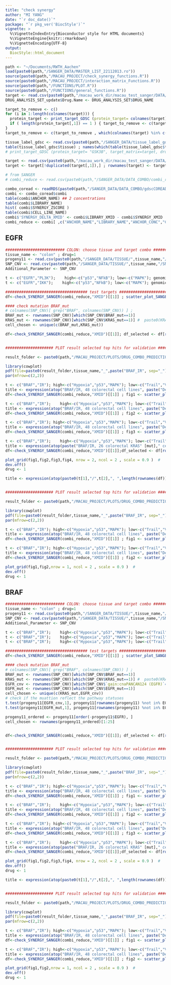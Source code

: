 ```yaml
---
title: "check synergy"
author: "MI YANG"
date: "`r doc_date()`"
package: "`r pkg_ver('BiocStyle')`"
vignette: >
  %\VignetteIndexEntry{Bioconductor style for HTML documents}
  %\VignetteEngine{knitr::rmarkdown}
  %\VignetteEncoding{UTF-8}
output: 
  BiocStyle::html_document
---
```


```r

path <- "~/Documents/RWTH_Aachen"
load(paste0(path,"/SANGER_DATA/MASTER_LIST_22112013.ro")) 
source(paste0(path,"/MACAU_PROJECT/check_synergy_functions.R"))
source(paste0(path,"/MACAU_PROJECT/interaction_matrix_Functions.R"))
source(paste0(path,"/FUNCTIONS/PLOT.R"))
source(paste0(path,"/FUNCTIONS/general_functions.R"))
target <- read.csv(paste0(path,"/macau_work_dir/macau_test_sanger/DATA/target"), check.names = F) ; drug_names <- target[,1] ; target <- target[ ,-1]
DRUG_ANALYSIS_SET_update$Drug.Name <- DRUG_ANALYSIS_SET$DRUG_NAME

target_to_remove <- c()
for (i in 1:length(colnames(target))) {
  protein_target <- print_target_GDSC (protein_target= colnames(target)[i], target_matrix=target, drug_names=drug_names )
  if ( length(protein_target[,1]) == 1 ) { target_to_remove <- c(target_to_remove, i) }
}
target_to_remove <- c(target_to_remove , which(colnames(target) %in% c("others","not defined" ))  ) 

tissue_label_gdsc <- read.csv(paste0(path,"/SANGER_DATA/tissue_label_gdsc_ID"), row.names=1)
table(tissue_label_gdsc$tissue) ; names(which(table(tissue_label_gdsc$tissue) > 20)) 
# print_target_GDSC (protein_target= "GSK3B", target_matrix=target, drug_names=drug_names , T)

target <- read.csv(paste0(path,"/macau_work_dir/macau_test_sanger/DATA/target"), check.names = F) 
target <- target[!duplicated(target[,1]),] ; rownames(target) <- target[,1] ; target <- target[ ,-1]

# from SANGER
# combi_reduce <- read.csv(paste0(path,"/SANGER_DATA/DATA_COMBO/combi_reduce"), row.names = 1) 

combo_coread <- readRDS(paste0(path,"/SANGER_DATA/DATA_COMBO/gdscCOREAD_dataset.RDS")) 
combi <- combo_coread$combi
table(combi$ANCHOR_NAME) ## 2 concentrations
table(combi$LIBRARY_NAME)
hist( combi$SYNERGY_ZSCORE ) 
table(combi$CELL_LINE_NAME)
combi$'SYNERGY_DELTA_XMID' <- combi$LIBRARY_XMID - combi$SYNERGY_XMID
combi_reduce <- combi[ ,c("ANCHOR_NAME","LIBRARY_NAME","ANCHOR_CONC","CELL_LINE_NAME","SYNERGY_DELTA_XMID","SYNERGY_DELTA_EMAX","SYNERGY_DELTA_AUC","SYNERGY_ZSCORE")]

```



## EGFR
```r

########################## COLON: choose tissue and target combo #########################
tissue_name <- "colon" ; drug=1
progeny11 <- read.csv(paste0(path,"/SANGER_DATA/TISSUE/",tissue_name,"/progeny11") , row.names=1) ; progeny11 <- ID_to_celllines(progeny11)
SNP_CNV <- read.csv(paste0(path,"/SANGER_DATA/TISSUE/",tissue_name,"/SNP_CNV"), row.names=1,check.names = F) ; SNP_CNV <- ID_to_celllines(SNP_CNV)
Additional_Parameter <- SNP_CNV

t <- c("EGFR","PL3K");    high<-c("p53","NFkB"); low<-c("MAPK"); genomics<-c("BRAF_mut"); conc <- "max"
t <- c("EGFR","IKK");    high<-c("p53","NFkB"); low<-c("MAPK"); genomics<-c(); conc <- "max"

#################################### test targets ########################################
df<-check_SYNERGY_SANGER(combi_reduce,"XMID")[[1]] ; scatter_plot_SANGER(title=paste0(t[1],"/",t[2]," for ",length(rownames(df))," ",tissue_name," cell lines") , df,"XMID")

#### check mutation BRAF_mut
# colnames(SNP_CNV)[ grep("BRAF", colnames(SNP_CNV)) ] ; 
BRAF_mut <- rownames(SNP_CNV)[which(SNP_CNV$BRAF_mut==1)]
KRAS_mut <- rownames(SNP_CNV)[which(SNP_CNV$KRAS_mut==1)] #  paste0(KRAS_mut,sep="," )
cell_chosen <- unique(c(BRAF_mut,KRAS_mut))

df<-check_SYNERGY_SANGER(combi_reduce,"XMID")[[1]]; df_selected <- df[rownames(df) %in% KRAS_mut, ] ; scatter_plot_SANGER(title=paste0(t[1],"/",t[2]," combination for ",length(rownames(df_selected))," ",tissue_name," cell lines") ,df_selected,"XMID")


##################### PLOT result selected top hits for validation ########################

result_folder <- paste0(path,"/MACAU_PROJECT/PLOTS/DRUG_COMBO_PREDICTION/SANGER/")

library(cowplot)
pdf(file=paste0(result_folder,tissue_name,"_",paste("BRAF_IR", sep="_"),"_mut.pdf"), width = 30, height = 30,  compress=TRUE, onefile = F)
par(mfrow=c(2,2))

t <- c("BRAF","IR"); high<-c("Hypoxia","p53","MAPK"); low<-c("Trail","VEGF","PI3K"); genomics<-c(); conc <- "max"
title <- expression(atop("BRAF/IR, 48 colorectal cell lines", paste("Delta PA")))
df<-check_SYNERGY_SANGER(combi_reduce,"XMID")[[1]] ; fig1 <- scatter_plot_SANGER(title=title, df,"XMID",text_size=50,title_size=3.2)

t <- c("BRAF","IR");    high<-c("Hypoxia","p53","MAPK"); low<-c("Trail","VEGF","PI3K"); genomics<-c("BRAF_mut"); conc <- "max"
title <- expression(atop("BRAF/IR, 48 colorectal cell lines", paste("Delta PA + BRAF" [mut])))
df<-check_SYNERGY_SANGER(combi_reduce,"XMID")[[1]] ; fig2 <- scatter_plot_SANGER(title=title, df,"XMID",text_size=50,title_size=3.2)

t <- c("BRAF","IR"); high<-c("Hypoxia","p53","MAPK"); low<-c("Trail","VEGF","PI3K"); genomics<-c("KRAS_mut"); conc <- "max"
title <- expression(atop("BRAF/IR, 48 colorectal cell lines", paste("Delta PA + KRAS" [mut])))
df<-check_SYNERGY_SANGER(combi_reduce,"XMID")[[1]] ; fig3 <- scatter_plot_SANGER(title=title, df,"XMID",text_size=50,title_size=3.2,coeff_x=0.7 )

t <- c("BRAF","IR");    high<-c("Hypoxia","p53","MAPK"); low<-c("Trail","VEGF","PI3K"); genomics<-c("BRAF_mut"); conc <- "max"
title <- expression(atop(paste("BRAF/IR, 26 colorectal KRAS" [mut]," cell lines"), paste("Delta PA + BRAF" [mut])))
df<-check_SYNERGY_SANGER(combi_reduce,"XMID")[[1]];df_selected <- df[rownames(df) %in% KRAS_mut, ]; fig4 = scatter_plot_SANGER(title=title,df_selected,"XMID",text_size=50,title_size=3.2)

plot_grid(fig1,fig2,fig3,fig4, nrow = 2, ncol = 2 , scale = 0.9 )  # 
dev.off()
drug <- 1 

title <- expression(atop(paste0(t[1],"/",t[2],", ",length(rownames(df))," cell lines"), paste("Delta PA")))


##################### PLOT result selected top hits for validation ########################

result_folder <- paste0(path,"/MACAU_PROJECT/PLOTS/DRUG_COMBO_PREDICTION/SANGER/")

library(cowplot)
pdf(file=paste0(result_folder,tissue_name,"_",paste("BRAF_IR", sep="_"),"_mut_2_subplots.pdf"), width = 30, height = 15,  compress=TRUE, onefile = F)
par(mfrow=c(2,2))

t <- c("BRAF","IR"); high<-c("Hypoxia","p53","MAPK"); low<-c("Trail","VEGF","PI3K"); genomics<-c(); conc <- "max"
title <- expression(atop("BRAF/IR, 48 colorectal cell lines", paste("Delta PA")))
df<-check_SYNERGY_SANGER(combi_reduce,"XMID")[[1]] ; fig1 <- scatter_plot_SANGER(title=title, df,"XMID",text_size=50,title_size=3.2)

t <- c("BRAF","IR"); high<-c("Hypoxia","p53","MAPK"); low<-c("Trail","VEGF","PI3K"); genomics<-c("KRAS_mut"); conc <- "max"
title <- expression(atop("BRAF/IR, 48 colorectal cell lines", paste("Delta PA + KRAS" [mut])))
df<-check_SYNERGY_SANGER(combi_reduce,"XMID")[[1]] ; fig2 <- scatter_plot_SANGER(title=title, df,"XMID",text_size=50,title_size=3.2,coeff_x=0.7 )

plot_grid(fig1,fig2,nrow = 1, ncol = 2 , scale = 0.9 )  # 
dev.off()
drug <- 1 


```






## BRAF
```r

########################## COLON: choose tissue and target combo #########################
tissue_name <- "colon" ; drug=1
progeny11 <- read.csv(paste0(path,"/SANGER_DATA/TISSUE/",tissue_name,"/progeny11") , row.names=1) ; progeny11 <- ID_to_celllines(progeny11)
SNP_CNV <- read.csv(paste0(path,"/SANGER_DATA/TISSUE/",tissue_name,"/SNP_CNV"), row.names=1,check.names = F) ; SNP_CNV <- ID_to_celllines(SNP_CNV)
Additional_Parameter <- SNP_CNV

t <- c("BRAF","IR");    high<-c("Hypoxia","p53","MAPK"); low<-c("Trail","VEGF","PI3K"); genomics<-c(); conc <- "max"
t <- c("BRAF","IR");    high<-c("Hypoxia","p53","MAPK"); low<-c("Trail","VEGF","PI3K"); genomics<-c("gain:cnaPANCAN124 (EGFR)"); conc <- "max"
t <- c("BRAF","IR");    high<-c("Hypoxia","p53","MAPK"); low<-c("Trail","VEGF","PI3K"); genomics<-c("BRAF_mut"); conc <- "max"

#################################### test targets ########################################
df<-check_SYNERGY_SANGER(combi_reduce,"XMID")[[1]] ; scatter_plot_SANGER(title=paste0(t[1],"/",t[2]," for ",length(rownames(df))," ",tissue_name," cell lines") , df,"XMID")

#### check mutation BRAF_mut
# colnames(SNP_CNV)[ grep("BRAF", colnames(SNP_CNV)) ] ; 
BRAF_mut <- rownames(SNP_CNV)[which(SNP_CNV$BRAF_mut==1)]
KRAS_mut <- rownames(SNP_CNV)[which(SNP_CNV$KRAS_mut==1)] #  paste0(KRAS_mut,sep="," )
EGFR_cnv <- rownames(SNP_CNV)[which(SNP_CNV$`gain:cnaPANCAN124 (EGFR)`==1)]
EGFR_mut <- rownames(SNP_CNV)[which(SNP_CNV$EGFR_mut==1)]
cell_chosen <- unique(c(KRAS_mut,EGFR_cnv))
# check if the muattion reflect the pathway statuses
t.test(progeny11[EGFR_cnv,1], progeny11[rownames(progeny11) %not in% EGFR_cnv,1] ) 
t.test(progeny11[EGFR_mut,1], progeny11[rownames(progeny11) %not in% EGFR_mut,1] ) 

progeny11_ordered <- progeny11[order(-progeny11$EGFR), ]
cell_chosen <- rownames(progeny11_ordered)[1:25]


df<-check_SYNERGY_SANGER(combi_reduce,"XMID")[[1]]; df_selected <- df[rownames(df) %in% cell_chosen, ] ; scatter_plot_SANGER(title=paste0(t[1],"/",t[2]," combination for ",length(rownames(df_selected))," ",tissue_name," cell lines") ,df_selected,"XMID")


##################### PLOT result selected top hits for validation ########################

result_folder <- paste0(path,"/MACAU_PROJECT/PLOTS/DRUG_COMBO_PREDICTION/SANGER/")

library(cowplot)
pdf(file=paste0(result_folder,tissue_name,"_",paste("BRAF_IR", sep="_"),"_mut.pdf"), width = 30, height = 30,  compress=TRUE, onefile = F)
par(mfrow=c(2,2))

t <- c("BRAF","IR"); high<-c("Hypoxia","p53","MAPK"); low<-c("Trail","VEGF","PI3K"); genomics<-c(); conc <- "max"
title <- expression(atop("BRAF/IR, 48 colorectal cell lines", paste("Delta PA")))
df<-check_SYNERGY_SANGER(combi_reduce,"XMID")[[1]] ; fig1 <- scatter_plot_SANGER(title=title, df,"XMID",text_size=50,title_size=3.2)

t <- c("BRAF","IR");    high<-c("Hypoxia","p53","MAPK"); low<-c("Trail","VEGF","PI3K"); genomics<-c("BRAF_mut"); conc <- "max"
title <- expression(atop("BRAF/IR, 48 colorectal cell lines", paste("Delta PA + BRAF" [mut])))
df<-check_SYNERGY_SANGER(combi_reduce,"XMID")[[1]] ; fig2 <- scatter_plot_SANGER(title=title, df,"XMID",text_size=50,title_size=3.2)

t <- c("BRAF","IR"); high<-c("Hypoxia","p53","MAPK"); low<-c("Trail","VEGF","PI3K"); genomics<-c("KRAS_mut"); conc <- "max"
title <- expression(atop("BRAF/IR, 48 colorectal cell lines", paste("Delta PA + KRAS" [mut])))
df<-check_SYNERGY_SANGER(combi_reduce,"XMID")[[1]] ; fig3 <- scatter_plot_SANGER(title=title, df,"XMID",text_size=50,title_size=3.2,coeff_x=0.7 )

t <- c("BRAF","IR");    high<-c("Hypoxia","p53","MAPK"); low<-c("Trail","VEGF","PI3K"); genomics<-c("BRAF_mut"); conc <- "max"
title <- expression(atop(paste("BRAF/IR, 26 colorectal KRAS" [mut]," cell lines"), paste("Delta PA + BRAF" [mut])))
df<-check_SYNERGY_SANGER(combi_reduce,"XMID")[[1]];df_selected <- df[rownames(df) %in% KRAS_mut, ]; fig4 = scatter_plot_SANGER(title=title,df_selected,"XMID",text_size=50,title_size=3.2)

plot_grid(fig1,fig2,fig3,fig4, nrow = 2, ncol = 2 , scale = 0.9 )  # 
dev.off()
drug <- 1 

title <- expression(atop(paste0(t[1],"/",t[2],", ",length(rownames(df))," cell lines"), paste("Delta PA")))


##################### PLOT result selected top hits for validation ########################

result_folder <- paste0(path,"/MACAU_PROJECT/PLOTS/DRUG_COMBO_PREDICTION/SANGER/")

library(cowplot)
pdf(file=paste0(result_folder,tissue_name,"_",paste("BRAF_IR", sep="_"),"_mut_2_subplots.pdf"), width = 30, height = 15,  compress=TRUE, onefile = F)
par(mfrow=c(2,2))

t <- c("BRAF","IR"); high<-c("Hypoxia","p53","MAPK"); low<-c("Trail","VEGF","PI3K"); genomics<-c(); conc <- "max"
title <- expression(atop("BRAF/IR, 48 colorectal cell lines", paste("Delta PA")))
df<-check_SYNERGY_SANGER(combi_reduce,"XMID")[[1]] ; fig1 <- scatter_plot_SANGER(title=title, df,"XMID",text_size=50,title_size=3.2)

t <- c("BRAF","IR"); high<-c("Hypoxia","p53","MAPK"); low<-c("Trail","VEGF","PI3K"); genomics<-c("KRAS_mut"); conc <- "max"
title <- expression(atop("BRAF/IR, 48 colorectal cell lines", paste("Delta PA + KRAS" [mut])))
df<-check_SYNERGY_SANGER(combi_reduce,"XMID")[[1]] ; fig2 <- scatter_plot_SANGER(title=title, df,"XMID",text_size=50,title_size=3.2,coeff_x=0.7 )

plot_grid(fig1,fig2,nrow = 1, ncol = 2 , scale = 0.9 )  # 
dev.off()
drug <- 1 


```




